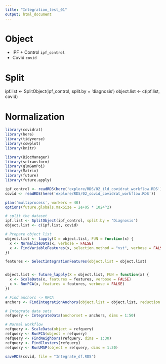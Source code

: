 ```yaml
---
title: "Integration_test_01"
output: html_document
---
```


# Object
- IPF + Control `ipf_control`
- Covid `covid`

# Split

ipf.list <- SplitObject(ipf_control, split.by = 'diagnosis')
object.list <- c(ipf.list, covid)


# Normalization



```r
library(covidrat)
library(here)
library(tidyverse)
library(cowplot)
library(knitr)

library(BiocManager)
library(sctransform)
library(glmGamPoi)
library(Matrix)
library(future)
library(future.apply)

ipf_control <- readRDS(here('explore/RDS/02_ild_covidrat_workflow.RDS'))
covid <- readRDS(here('explore/RDS/02_covid_covidrat_workflow.RDS'))

```

```r
plan('multiprocess', workers = 40)
options(future.globals.maxSize = 2e+05 * 1024^2)
```


```r
# split the dataset
ipf.list <- SplitObject(ipf_control, split.by = 'Diagnosis')
object.list <- c(ipf.list, covid)
```

```r
# Prepare object list 
object.list <- lapply(X = object.list, FUN = function(x) {
  x <- NormalizeData(x, verbose = FALSE)
  x <- FindVariableFeatures(x, selection.method = "vst", verbose = FALSE)
})

features <- SelectIntegrationFeatures(object.list = object.list)


object.list <- future_lapply(X = object.list, FUN = function(x) {
  x <- ScaleData(x, features = features, verbose = FALSE)
  x <- RunPCA(x, features = features, verbose = FALSE)
})

# Find anchors -> RPCA
anchors <- FindIntegrationAnchors(object.list = object.list, reduction = 'rpca', dims = 1:50)

# Integrate data sets
refquery <- IntegrateData(anchorset = anchors, dims = 1:50)

# Normal workflow
refquery <- ScaleData(object = refquery)
refquery <- RunPCA(object = refquery)
refquery <- FindNeighbors(refquery, dims = 1:30)
refquery <- FindClusters(refquery)
refquery <- RunUMAP(object = refquery, dims = 1:30)

saveRDS(covid, file = "Integrate_df.RDS")
```


